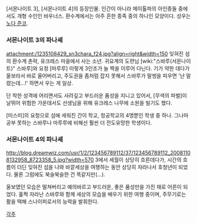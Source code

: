 [서몬나이트 3], [서몬나이트 4]의 등장인물. 인간이 아니라 메이톨파의 아인종들 중에서도 개형 수인인 바우너스. 환수계에서는 아주 흔한 종족 중의 하나인 모양이다. 성우는 [[노다 준코]].

=== 서몬나이트 3의 파나셰 ===
attachment:/1235108429_sn3chara_f24.jpg?align=right&width=150 잊혀진 섬의 환수계 촌락, 유크레스 마을에서 사는 소년. 귀요계의 도련님 [wiki:"스바루(서몬나이트)" 스바루]와 요정 [마루루] 이렇게 3인조가 늘 짝을 이루어 다닌다. 기가 약한 데다가 울보라서 바로 울어버리고, 주도권을 좀처럼 잡지 못해서 스바루가 말썽을 피우면 '난 말렸는데...!' 하면서 우는 게 일상.

단 착한 성격에 어리면서도 사려깊고 부드러운 품성을 지니고 있어서, [무색의 파벌]이 날뛰어 위험한 가운데서도 선생님을 위해 유크레스 나무에 소원을 빌기도 했다.

[미스미]의 요청으로 섬에 세워진 간이 학교, 청공학교의 4명뿐인 학생 중 하나. 그나마 공부 못하는 스바루나 마루루에 비해선 훨씬 더 전도유망한 학생이다.

=== 서몬나이트 4의 파나셰 ===
http://blog.dreamwiz.com/usr/1/2/123456789112/37/123456789112_20081108132958_8723358_5.jpg?width=570
3에서 세월이 상당히 흐른데다가, 시간의 흐름이 더딘 잊혀진 섬을 나와 바깥세상을 여행하는 동안 상당히 자라나서 호청년이 되었다. 물론 그럼에도 북슬북슬한 건 똑같지만(...).

울보였던 모습은 떨쳐버리고 예의바르고 부드러운, 좋은 품성만을 가진 채로 어른이 되었다. 훌쩍 자라난 스바루와 함께 세상의 모습을 배우기 위한 여행 중이며, 주무기로는 활을 택해 스나이퍼로서의 능력을 발휘한다.

[[각주]]
